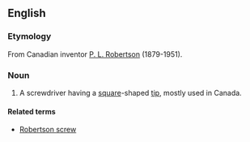 {{wikipedia}}
==English==

===Etymology===
From Canadian inventor [[w:P._L._Robertson|P. L. Robertson]] (1879-1951).

===Noun===
{{en-noun|sg=[[Robertson]] [[screwdriver]]}}

# A screwdriver having a [[square]]-shaped [[tip]], mostly used in Canada.

====Related terms====
*[[Robertson screw]]
